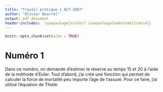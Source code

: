 ```yaml
---
title: "Travail pratique 1 ACT-2007"
author: "Olivier Bourret"
output: pdf_document
header-includes:  \usepackage{xcolor} \usepackage[makeroom]{cancel}
---
```


```r
knitr::opts_chunk$set(echo = TRUE)
```


# Numéro 1

Dans ce numéro, on demande d'estimer la réserve au temps 15 et 20 à l'aide de la méthode d'Euler. Tout d'abord, j'ai créé une fonction qui permet de calculer la force de mortalité peu importe l'âge de l'assuré. Pour ce faire, j'ai utilisé l'équation de Thiele.

\begin{align*}
  _{t+h}V - _tV = h[ \delta_t _tV + G_t -e_t - (b_t + E_t - _tV) \mu_{[x]+t}] 
\end{align*}


